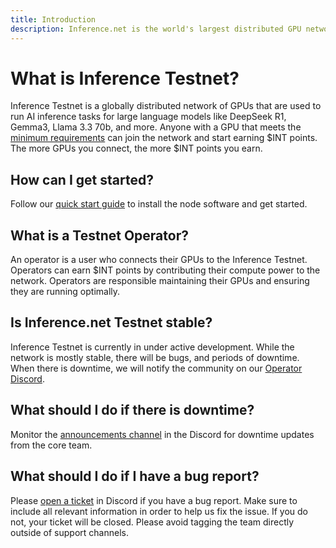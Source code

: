 ```yaml
---
title: Introduction
description: Inference.net is the world's largest distributed GPU network for AI inference.
---
```


# What is Inference Testnet?

Inference Testnet is a globally distributed network of GPUs that are used to run AI inference tasks for large language models like DeepSeek R1, Gemma3, Llama 3.3 70b, and more. Anyone with a GPU that meets the [minimum requirements](/getting-started/hardware) can join the network and start earning \$INT points. The more GPUs you connect, the more \$INT points you earn.

## How can I get started?
Follow our [quick start guide](/getting-started/quickstart) to install the node software and get started.

## What is a Testnet Operator?
An operator is a user who connects their GPUs to the Inference Testnet. Operators can earn \$INT points by contributing their compute power to the network. Operators are responsible maintaining their GPUs and ensuring they are running optimally.

## Is Inference.net Testnet stable?
Inference Testnet is currently in under active development. While the network is mostly stable, there will be bugs, and periods of downtime. When there is downtime, we will notify the community on our [Operator Discord](https://discord.gg/kuzco).


## What should I do if there is downtime?
Monitor the [announcements channel](https://discord.com/channels/1100110477599723550/1215659199846154261) in the Discord for downtime updates from the core team. 

## What should I do if I have a bug report?
Please [open a ticket](https://discord.com/channels/1100110477599723550/1217137677363707925) in Discord if you have a bug report. Make sure to include all relevant information in order to help us fix the issue. If you do not, your ticket will be closed. Please avoid tagging the team directly outside of support channels. 

